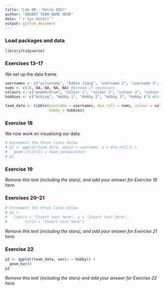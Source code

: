 ```yaml
---
title: "Lab 00 - Hello IDS!"
author: "INSERT TEAM NAME HERE"
date: "`r Sys.Date()`"
output: github_document
---
```


### Load packages and data

```r
library(tidyverse) 
```

### Exercises 13--17

We set up the data frame.

```r
usernames <- c("wilsonamy", "Eddie Jiang", "username 2", "username 3", "username 4") #Extend if necessary
nums <- c(18, NA, NA, NA, NA) #Extend if necessary
colours <- c("powderblue", "Colour 1", "colour 2", "colour 2", "colour 4") #Extend if necessary
hobbies <- c("Hiking", "Hobby 1", "Hobby 2", "Hobby 3", "Hobby 4") #Extend if necessary

team_data <- tibble(username = usernames, die_roll = nums, colour = colours,
                    hobby = hobbies)
```

### Exercise 18
We now work on visualising our data.

```r
# Uncomment the three lines below
# p1 <- ggplot(team_data, aes(x = username, y = die_roll)) +
#   geom_col(fill = team_data$colour)
# p1
```

### Exercise 19

*Remove this text (including the stars), and add your answer for Exercise 19 here.*

### Exercises 20--21

```r
# Uncomment the three lines below
# p1 +
#   labs(x = "Insert text here", y = "Insert text here",
#        title = "Insert text here")
```

*Remove this text (including the stars), and add your answer for Exercise 21 here.*

### Exercise 22

```r
p2 <- ggplot(team_data, aes(x = hobby)) +
  geom_bar()
p2
```

*Remove this text (including the stars) and add your answer for Exercise 22 here.*
